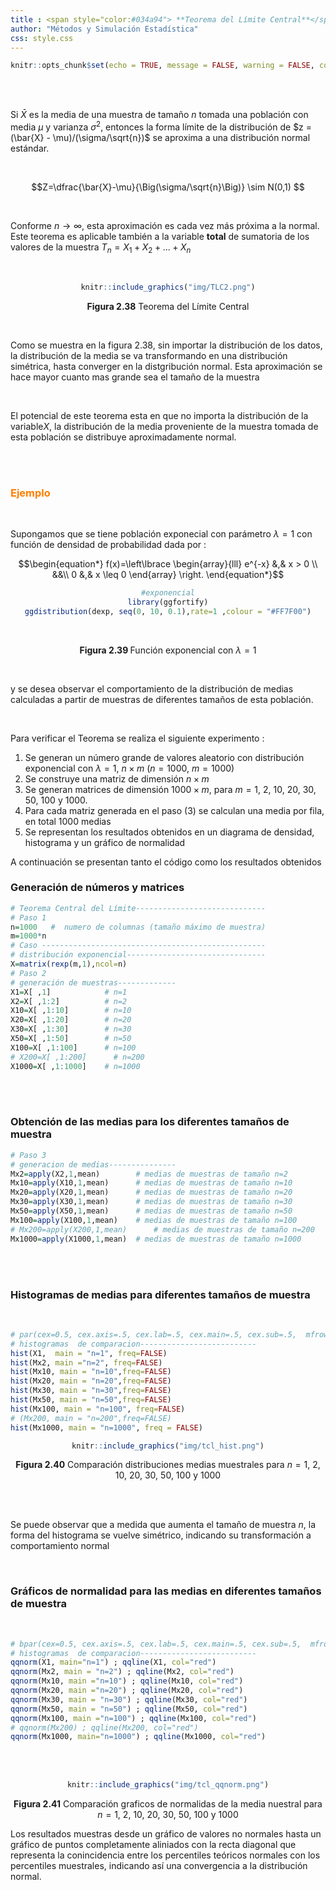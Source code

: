 ```yaml
---
title : <span style="color:#034a94"> **Teorema del Límite Central**</span>
author: "Métodos y Simulación Estadística"
css: style.css
---
```



```r
knitr::opts_chunk$set(echo = TRUE, message = FALSE, warning = FALSE, comment = NA)
```


<br/><br/>


Si $\bar{X}$ es la media de una muestra de tamaño $n$ tomada una población con media $\mu$ y varianza $\sigma^{2}$, entonces la forma límite de la distribución de  $z =(\bar{X} - \mu)/(\sigma/\sqrt{n})$ se aproxima a una distribución normal estándar.

<br/>

$$Z=\dfrac{\bar{X}-\mu}{\Big(\sigma/\sqrt{n}\Big)} \sim N(0,1) $$

<br/>

Conforme $n\rightarrow \infty$, esta aproximación es cada vez más próxima a la normal. Este teorema es aplicable también a la variable **total** de sumatoria de los valores de la muestra $T_{n}=X_{1}+X_{2}+...+X_{n}$


<br/>

<center>
```r
knitr::include_graphics("img/TLC2.png")
```

**Figura 2.38** Teorema del Límite Central
</center>

<br/>

Como se muestra en la figura 2.38, sin importar la distribución de los datos, la distribución de la media se va transformando en una distribución simétrica, hasta converger en la distgribución normal. Esta aproximación se hace mayor cuanto mas grande sea el tamaño de la muestra  

<br/>

El potencial de este teorema esta en que no importa la distribución de la variable$X$, la distribución de la media proveniente de la muestra tomada de esta población se distribuye aproximadamente normal. 

<br/><br/>

### <span style="color:#FF7F00"> **Ejemplo**</span>

<br/>

Supongamos que se tiene población exponecial con parámetro $\lambda = 1$  con función de densidad de probabilidad dada por :

$$\begin{equation*}
	f(x)=\left\lbrace
	\begin{array}{lll}
		e^{-x}  &,& x > 0   \\
		&&\\
		0 &,& x \leq 0 
	\end{array}
	\right.
\end{equation*}$$


<center>

```r
#exponencial
library(ggfortify)
ggdistribution(dexp, seq(0, 10, 0.1),rate=1 ,colour = "#FF7F00")
```
<br/>

**Figura 2.39  ** Función exponencial con $\lambda = 1$

</center>

<br/>


y se desea observar el comportamiento de la distribución de medias calculadas a partir de muestras de diferentes tamaños de esta población.  

<br/>

Para verificar el Teorema se realiza el siguiente experimento :

1. Se generan un número grande de valores aleatorio con distribución exponencial con $\lambda=1$, $n \times m$ ($n=1000$, $m=1000$)
2. Se construye una matriz de dimensión  $n \times m$
3. Se generan matrices de dimensión $1000 \times m$, para $m=1$, $2$, $10$, $20$, $30$, $50$, $100$ y $1000$.
4. Para cada matriz generada en el paso (3) se calculan una media por fila, en total 1000 medias
5. Se representan los resultados obtenidos en un diagrama de densidad, histograma y un gráfico de normalidad 

A continuación se presentan tanto el código como los resultados obtenidos


### **Generación de números  y matrices**


```r
# Teorema Central del Límite-----------------------------
# Paso 1
n=1000   #  numero de columnas (tamaño máximo de muestra)
m=1000*n
# Caso --------------------------------------------------
# distribución exponencial-------------------------------
X=matrix(rexp(m,1),ncol=n)
# Paso 2
# generación de muestras-------------
X1=X[ ,1]            # n=1
X2=X[ ,1:2]          # n=2
X10=X[ ,1:10]        # n=10
X20=X[ ,1:20]        # n=20
X30=X[ ,1:30]        # n=30
X50=X[ ,1:50]        # n=50
X100=X[ ,1:100]      # n=100
# X200=X[ ,1:200]      # n=200
X1000=X[ ,1:1000]    # n=1000
```


<br/><br/>

### **Obtención de las medias para los diferentes tamaños de muestra**

```r
# Paso 3
# generacion de medias---------------
Mx2=apply(X2,1,mean)        # medias de muestras de tamaño n=2
Mx10=apply(X10,1,mean)      # medias de muestras de tamaño n=10
Mx20=apply(X20,1,mean)      # medias de muestras de tamaño n=20
Mx30=apply(X30,1,mean)      # medias de muestras de tamaño n=30
Mx50=apply(X50,1,mean)      # medias de muestras de tamaño n=50
Mx100=apply(X100,1,mean)    # medias de muestras de tamaño n=100
# Mx200=apply(X200,1,mean)      # medias de muestras de tamaño n=200
Mx1000=apply(X1000,1,mean)  # medias de muestras de tamaño n=1000
```


<br/><br/>

### **Histogramas de medias para diferentes tamaños de muestra**

<br/>

```r
# par(cex=0.5, cex.axis=.5, cex.lab=.5, cex.main=.5, cex.sub=.5,  mfrow=c(2,2), mai = c(.3, .3, .3, .3))
# histogramas  de comparacion--------------------------
hist(X1,  main = "n=1", freq=FALSE)
hist(Mx2, main ="n=2", freq=FALSE) 
hist(Mx10, main = "n=10",freq=FALSE)
hist(Mx20, main = "n=20",freq=FALSE)
hist(Mx30, main = "n=30",freq=FALSE) 
hist(Mx50, main = "n=50",freq=FALSE) 
hist(Mx100, main = "n=100", freq=FALSE) 
# (Mx200, main = "n=200",freq=FALSE)
hist(Mx1000, main = "n=1000", freq = FALSE)
```


<center>
```r
knitr::include_graphics("img/tcl_hist.png")
```

**Figura 2.40** Comparación distribuciones medias muestrales para $n = 1$, $2$, $10$, $20$, $30$, $50$, $100$ y $1000$
</center>

<br/><br>

Se puede observar que a medida que aumenta el tamaño de muestra $n$, la forma del histograma se vuelve simétrico, indicando su  transformación a comportamiento normal

<br/>


### **Gráficos de normalidad para las medias en diferentes tamaños de muestra**

<br/>


```r
# bpar(cex=0.5, cex.axis=.5, cex.lab=.5, cex.main=.5, cex.sub=.5,  mfrow=c(2,2), mai = c(.3, .3, .3, .3))
# histogramas  de comparacion--------------------------
qqnorm(X1, main="n=1") ; qqline(X1, col="red")
qqnorm(Mx2, main = "n=2") ; qqline(Mx2, col="red")
qqnorm(Mx10, main ="n=10") ; qqline(Mx10, col="red")
qqnorm(Mx20, main ="n=20") ; qqline(Mx20, col="red")
qqnorm(Mx30, main = "n=30") ; qqline(Mx30, col="red")
qqnorm(Mx50, main = "n=50") ; qqline(Mx50, col="red")
qqnorm(Mx100, main ="n=100") ; qqline(Mx100, col="red")
# qqnorm(Mx200) ; qqline(Mx200, col="red")
qqnorm(Mx1000, main="n=1000") ; qqline(Mx1000, col="red")
```

<br/><br/>

<center>
```r
knitr::include_graphics("img/tcl_qqnorm.png")
```

**Figura 2.41** Comparación graficos de normalidas de la media nuestral para $n = 1$, $2$, $10$, $20$, $30$, $50$, $100$ y $1000$

</center>


Los resultados muestras desde un gráfico de valores no normales hasta un gráfico de puntos completamente aliniados con la recta diagonal que representa la conincidencia entre los percentiles teóricos normales con los percentiles muestrales, indicando así una convergencia a la distribución normal.







